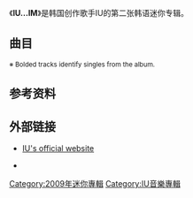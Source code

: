{{Multiple issues|
{{Notability Unreferenced|time=2019-11-17T05:55:22+00:00}}
{{Primarysources|time=2019-11-17T05:55:22+00:00}}
{{Refimprove|time=2019-11-17T05:55:22+00:00}}
{{Roughtranslation|time=2019-11-18T16:05:11+00:00}}
}}
{{Infobox album <!-- See Wikipedia:WikiProject_Albums -->
| Name        = IU...IM
| Type        = EP
| Longtype    = 
| Artist      = [[IU_(歌手)|IU]]
| Cover       = 
| Caption     = 
| Released    = November 12, 2009
| Recorded    = 2009<br />[[LOEN_Entertainment|LOEN Studio]], [[Seoul|Seoul]], [[South_Korea|South Korea]]<br />T Studio, [[Seoul|Seoul]], [[South_Korea|South Korea]]<br />[[Warner_Music_Group|Vitamin Studio]], [[Seoul|Seoul]], [[South_Korea|South Korea]]<br />Orange Shock Studio, [[Seoul|Seoul]], [[South_Korea|South Korea]]<br />[[Cube_Entertainment|Music Cube Studio]], [[Seoul|Seoul]], [[South_Korea|South Korea]]<br />Sonic Korea Studio, [[Seoul|Seoul]], [[South_Korea|South Korea]]
| Genre       = [[K-pop|K-pop]]
| Length      = 24:51
| Language    = [[Korean_language|Korean]]
| Label       = [[LOEN_Entertainment|LOEN Entertainment]] 
| Producer    = Choi Kap-won
| Reviews     = 
| Compiled by = 
| Chronology  = 
| Last album  = ''[[Growing_Up_(IU專輯)|Growing Up]]''<br /> (2009)
| This album  = '''''IU...IM'''''<br />(2009)
| Next album  = ''[[Real_(IU_EP)|Real]]''<br /> (2010)
| Misc        = 
{{Extra album cover 
| Upper caption  = 
| Type=studio
| Cover          = 
| Lower caption  = 
}}
{{singles
| Name           = IU...IM
| Type           = ep
| Single 1       = Marshmallow
| Single 1 date  = {{start date|2009|11|12}}
| Single 2       = Taking a Train
| Single 2 date  = {{start date|2009|11|29}}
| Single 3       = Morning Tears
| Single 3 date  = {{start date|2009|12|11}}
}}
}}

《'''IU...IM'''》是韩国创作歌手IU的第二张韩语迷你专辑。

==曲目==
<small>※ Bolded tracks identify singles from the album.</small>
{{tracklist
| total_length    = 26:38
| collapsed       = no
| headline        = CD/Digital download<ref> {{ko icon}} [http://iu.iloen.com/]</ref>

| title1          = Love Attack
| note1           = 
| lyrics1         = Han Sang-won, Choi Gap-won
| music1          = Han Sang-won
| length1         = 3:10

| title2          = '''Taking a Train'''
| note2           = 기차를 타고; ''Gichareul Tago''
| lyrics2         = Choi Gap-won
| music2          = Lee Hyeon-seung
| length2         = 3:43

| title3          = '''Marshmallow''' 
| note3           = 마쉬멜로우; ''Mashimello''
| lyrics3         = Choi Gap-won
| music3          = Kim Do-hoon, PJ
| length3         = 3:14

| title4          = '''Morning Tears'''
| note4           = 아침 눈물; ''Achim Nunmul''
| lyrics4         = Choi Gap-won
| music4          = PJ, Lee Jong-hoon
| length4         = 3:50

| title5          = Heartbeating Date
| note5           = 두근두근 데이트; ''Dugeundugeun Deiteu''
| lyrics5         = Choi Gap-won
| music5          = Lee Jong-hoon, Min Woong-shik
| length5         = 3:21

| title6          = Taking a Train (Instrumental)
| note6           = 
| lyrics6         = 
| music6          = Lee Hyeon-seung
| length6         = 3:43

| title7          = Morning Tears (Instrumental)
| note7           = 
| lyrics7         = 
| music7          = PJ, Lee Jong-hoon
| length7         = 3:50
}}

==参考资料==
{{reflist}}

==外部链接==
* {{ko icon}} [http://iu.iloen.com/ IU's official website]{{Wayback|url=http://iu.iloen.com/ |date=20111125200800 }}
* {{YouTube|id=slT80EySpKk|title=Marshmallow (Music video)}}

{{IU (歌手)}}

{{DEFAULTSORT:IU...IM}}
[[Category:2009年迷你專輯|Category:2009年迷你專輯]]
[[Category:IU音樂專輯|Category:IU音樂專輯]]